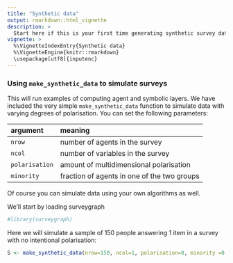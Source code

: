 ```yaml
---
title: "Synthetic data"
output: rmarkdown::html_vignette
description: >
  Start here if this is your first time generating synthetic survey data.
vignette: >
  %\VignetteIndexEntry{Synthetic data}
  %\VignetteEngine{knitr::rmarkdown}
  \usepackage[utf8]{inputenc}
---
```


### Using `make_synthetic_data` to simulate surveys

This will run examples of computing agent and symbolic layers. We have included the very simple `make_synthetic_data` function to simulate data with varying degrees of polarisation. You can set the following parameters:

| argument | meaning |
|:---------|:--------|
| `nrow` | number of agents in the survey |
| `ncol` | number of variables in the survey |
| `polarisation` | amount of multidimensional polarisation |
| `minority` | fraction of agents in one of the two groups |

Of course you can simulate data using your own algorithms as well.

We'll start by loading surveygraph

```r
#library(surveygraph)
```

Here we will simulate a sample of 150 people answering 1 item in a survey with no intentional polarisation:

```r
S <- make_synthetic_data(nrow=150, ncol=1, polarisation=0, minority =0.5)
```
